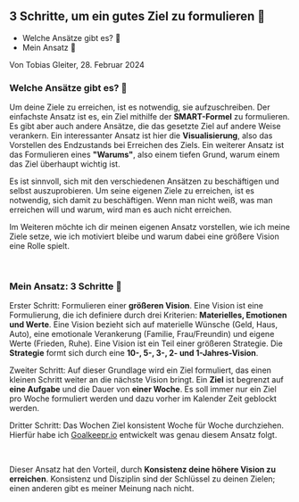 ## 3 Schritte, um ein gutes Ziel zu formulieren 🥅

- Welche Ansätze gibt es? 🚀
- Mein Ansatz 🥇

Von Tobias Gleiter, 28. Februar 2024

### Welche Ansätze gibt es? 🚀

Um deine Ziele zu erreichen, ist es notwendig, sie aufzuschreiben.
Der einfachste Ansatz ist es, ein Ziel mithilfe der **SMART-Formel** zu formulieren.
Es gibt aber auch andere Ansätze, die das gesetzte Ziel auf andere Weise verankern.
Ein interessanter Ansatz ist hier die **Visualisierung**, also das Vorstellen des Endzustands bei Erreichen des Ziels.
Ein weiterer Ansatz ist das Formulieren eines **"Warums"**, also einem tiefen Grund, warum einem das Ziel überhaupt wichtig ist.

Es ist sinnvoll, sich mit den verschiedenen Ansätzen zu beschäftigen und selbst auszuprobieren.
Um seine eigenen Ziele zu erreichen, ist es notwendig, sich damit zu beschäftigen.
Wenn man nicht weiß, was man erreichen will und warum, wird man es auch nicht erreichen.

Im Weiteren möchte ich dir meinen eigenen Ansatz vorstellen, wie ich meine Ziele setze, wie ich motiviert bleibe und warum dabei eine größere Vision eine Rolle spielt.

<br />

### Mein Ansatz: 3 Schritte 🥇

Erster Schritt: Formulieren einer **größeren Vision**.
Eine Vision ist eine Formulierung, die ich definiere durch drei Kriterien: **Materielles, Emotionen und Werte**.
Eine Vision bezieht sich auf materielle Wünsche (Geld, Haus, Auto), eine emotionale Verankerung (Familie, Frau/Freundin) und eigene Werte (Frieden, Ruhe).
Eine Vision ist ein Teil einer größeren Strategie.
Die **Strategie** formt sich durch eine **10-, 5-, 3-, 2- und 1-Jahres-Vision**.

Zweiter Schritt: Auf dieser Grundlage wird ein Ziel formuliert, das einen kleinen Schritt weiter an die nächste Vision bringt.
Ein **Ziel** ist begrenzt auf **eine Aufgabe** und die Dauer von **einer Woche**.
Es soll immer nur ein Ziel pro Woche formuliert werden und dazu vorher im Kalender Zeit geblockt werden.

Dritter Schritt: Das Wochen Ziel konsistent Woche für Woche durchziehen. 
Hierfür habe ich [Goalkeepr.io](https://goalkeepr.io/de) entwickelt was genau diesem Ansatz folgt.

<br />

Dieser Ansatz hat den Vorteil, durch **Konsistenz deine höhere Vision zu erreichen**.
Konsistenz und Disziplin sind der Schlüssel zu deinen Zielen; einen anderen gibt es meiner Meinung nach nicht.

